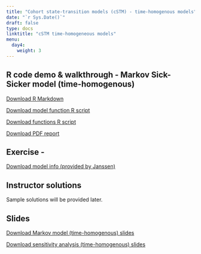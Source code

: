 ---
title: "Cohort state-transition models (cSTM) - time-homogenous models"
date: "`r Sys.Date()`"
draft: false
type: docs
linktitle: "cSTM time-homogeneous models"
menu:
  day4:
    weight: 3
---

## R code demo & walkthrough - Markov Sick-Sicker model (time-homogenous)

[Download R Markdown](../../../Course_Modularization/Markov models/Markov tutorial/markov_sick-sicker_intro_tutorial.Rmd)

[Download model function R script](../../../Course_Modularization/Markov models/Markov tutorial/Functions_markov_sick-sicker_intro_tutorial.R)

[Download functions R script](../../../Course_Modularization/Markov models/Markov tutorial/Functions.R)

[Download PDF report](../../../Course_Modularization/markov_sick-sicker_intro_tutorial.PDF)

## Exercise - 

[Download model info (provided by Janssen)](../../../Course_Modularization/Markov models/Markov-3-state-oncology/Oncology examples in R v2.0_.pptx)

## Instructor solutions

Sample solutions will be provided later.

<!-- [Download instructor solutions](../../../Course_Modularization/Markov models/Markov-3-state-oncology/Oncology examples in R v2.0_.pptx) -->

## Slides

[Download Markov model (time-homogenous) slides](../../../Course_Modularization/Markov models/MarkovModelSlides_Janssen.pptx)

[Download sensitivity analysis (time-homogenous) slides](../../../Course_Modularization/Sensitivity analysis/slides/Sensitivity Analysis.pptx)


